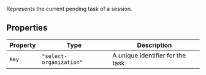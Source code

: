 Represents the current pending task of a session.

## Properties

| Property               | Type                    | Description                      |
| ---------------------- | ----------------------- | -------------------------------- |
| <a id="key"></a> `key` | `"select-organization"` | A unique identifier for the task |
